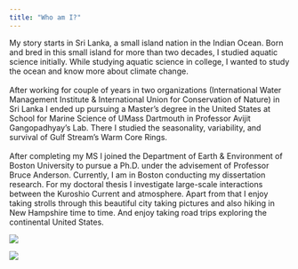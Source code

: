 ```yaml
---
title: "Who am I?"
---
```


My story starts in Sri Lanka, a small island nation in the Indian Ocean. Born and bred in this small island for more than two decades, I studied aquatic science initially. While studying aquatic science in college, I wanted to study the ocean and know more about climate change. \
\
After working for couple of years in two organizations (International Water Management Institute & International Union for Conservation of Nature) in Sri Lanka I ended up pursuing a Master's degree in the United States at School for Marine Science of UMass Dartmouth in Professor Avijit Gangopadhyay's Lab. There I studied the seasonality, variability, and survival of Gulf Stream's Warm Core Rings.\
\
After completing my MS I joined the Department of Earth & Environment of Boston University to pursue a Ph.D. under the advisement of Professor Bruce Anderson. Currently, I am in Boston conducting my dissertation research. For my doctoral thesis I investigate large-scale interactions between the Kuroshio Current and atmosphere. Apart from that I enjoy taking strolls through this beautiful city taking pictures and also hiking in New Hampshire time to time. And enjoy taking road trips exploring the continental United States.\

![](mountains.JPG)

![](bridge.jpg)
